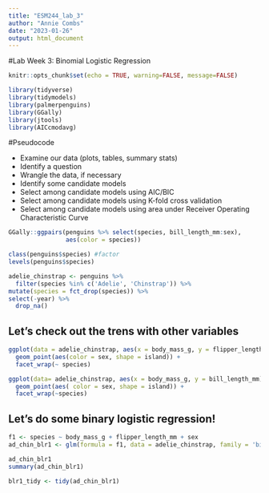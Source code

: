 ```yaml
---
title: "ESM244_lab_3"
author: "Annie Combs"
date: "2023-01-26"
output: html_document
---
```


#Lab Week 3: Binomial Logistic Regression

```r
knitr::opts_chunk$set(echo = TRUE, warning=FALSE, message=FALSE)

library(tidyverse)
library(tidymodels)
library(palmerpenguins)
library(GGally)
library(jtools)
library(AICcmodavg)
```

#Pseudocode

* Examine our data (plots, tables, summary stats)
* Identify a question
* Wrangle the data, if necessary
* Identify some candidate models
* Select among candidate models using AIC/BIC
* Select among candidate models using K-fold cross validation
* Select among candidate models using area under Receiver Operating Characteristic Curve

```r
GGally::ggpairs(penguins %>% select(species, bill_length_mm:sex),
                aes(color = species))
```

```r
class(penguins$species) #factor
levels(penguins$species)

adelie_chinstrap <- penguins %>%
  filter(species %in% c('Adelie', 'Chinstrap')) %>%
mutate(species = fct_drop(species)) %>%
select(-year) %>%
  drop_na()
```

## Let's check out the trens with other variables

```r
ggplot(data = adelie_chinstrap, aes(x = body_mass_g, y = flipper_length_mm)) +
  geom_point(aes(color = sex, shape = island)) +
  facet_wrap(~ species)

ggplot(data= adelie_chinstrap, aes(x = body_mass_g, y = bill_length_mm)) +
  geom_point(aes( color = sex, shape = island)) +
  facet_wrap(~species)
```

## Let's do some binary logistic regression!

```r
f1 <- species ~ body_mass_g + flipper_length_mm + sex
ad_chin_blr1 <- glm(formula = f1, data = adelie_chinstrap, family = 'binomial')

ad_chin_blr1
summary(ad_chin_blr1)

blr1_tidy <- tidy(ad_chin_blr1)
```

